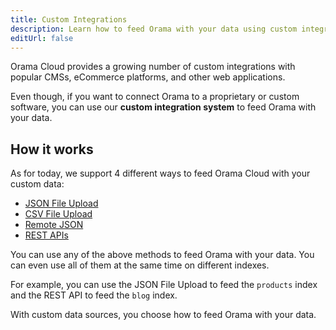 ```yaml
---
title: Custom Integrations
description: Learn how to feed Orama with your data using custom integrations.
editUrl: false
---
```


Orama Cloud provides a growing number of custom integrations with popular CMSs, eCommerce platforms, and other web applications.

Even though, if you want to connect Orama to a proprietary or custom software, you can use our **custom integration system** to feed Orama with your data.

## How it works

As for today, we support 4 different ways to feed Orama Cloud with your custom data:

- [JSON File Upload](./json-file)
- [CSV File Upload](./csv-file)
- [Remote JSON](./remote-json)
- [REST APIs](./rest-apis)

You can use any of the above methods to feed Orama with your data. You can even use all of them at the same time on different indexes.

For example, you can use the JSON File Upload to feed the `products` index and the REST API to feed the `blog` index.

With custom data sources, you choose how to feed Orama with your data.
